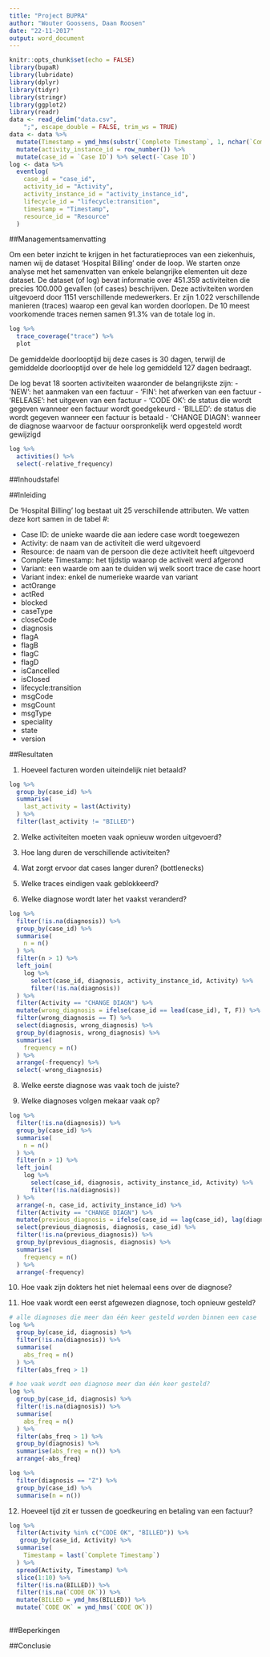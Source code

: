 ```yaml
---
title: "Project BUPRA"
author: "Wouter Goossens, Daan Roosen"
date: "22-11-2017"
output: word_document
---
```


```r
knitr::opts_chunk$set(echo = FALSE)
library(bupaR)
library(lubridate)
library(dplyr)
library(tidyr)
library(stringr)
library(ggplot2)
library(readr)
data <- read_delim("data.csv", 
    ";", escape_double = FALSE, trim_ws = TRUE)
data <- data %>%
  mutate(Timestamp = ymd_hms(substr(`Complete Timestamp`, 1, nchar(`Complete Timestamp`) - 4))) %>%
  mutate(activity_instance_id = row_number()) %>%
  mutate(case_id = `Case ID`) %>% select(-`Case ID`)
log <- data %>%
  eventlog(
    case_id = "case_id",
    activity_id = "Activity",
    activity_instance_id = "activity_instance_id",
    lifecycle_id = "lifecycle:transition",
    timestamp = "Timestamp",
    resource_id = "Resource"
  )
```

##Managementsamenvatting

Om een beter inzicht te krijgen in het facturatieproces van een ziekenhuis, namen wij de dataset 'Hospital Billing' onder de loop. We starten onze analyse met het samenvatten van enkele belangrijke elementen uit deze dataset. De dataset (of log) bevat informatie over 451.359 activiteiten die precies 100.000 gevallen (of cases) beschrijven. Deze activiteiten worden uitgevoerd door 1151 verschillende medewerkers. Er zijn 1.022 verschillende manieren (traces) waarop een geval kan worden doorlopen. De 10 meest voorkomende traces nemen samen 91.3% van de totale log in.

```r
log %>%
  trace_coverage("trace") %>%
  plot
```

De gemiddelde doorlooptijd bij deze cases is 30 dagen, terwijl de gemiddelde doorlooptijd over de hele log gemiddeld 127 dagen bedraagt.

De log bevat 18 soorten activiteiten waaronder de belangrijkste zijn:
  - 'NEW': het aanmaken van een factuur
  - 'FIN': het afwerken van een factuur
  - 'RELEASE': het uitgeven van een factuur
  - 'CODE OK': de status die wordt gegeven wanneer een factuur wordt goedgekeurd
  - 'BILLED': de status die wordt gegeven wanneer een factuur is betaald
  - 'CHANGE DIAGN': wanneer de diagnose waarvoor de factuur oorspronkelijk werd opgesteld wordt gewijzigd
  
```r
log %>%
  activities() %>%
  select(-relative_frequency)
```



##Inhoudstafel

##Inleiding

De 'Hospital Billing' log bestaat uit 25 verschillende attributen. We vatten deze kort samen in de tabel #:

  - Case ID: de unieke waarde die aan iedere case wordt toegewezen
  - Activity: de naam van de activiteit die werd uitgevoerd
  - Resource: de naam van de persoon die deze activiteit heeft uitgevoerd
  - Complete Timestamp: het tijdstip waarop de activeit werd afgerond
  - Variant: een waarde om aan te duiden wij welk soort trace de case hoort
  - Variant index: enkel de numerieke waarde van variant
  - actOrange
  - actRed
  - blocked
  - caseType
  - closeCode
  - diagnosis
  - flagA
  - flagB
  - flagC
  - flagD
  - isCancelled
  - isClosed
  - lifecycle:transition
  - msgCode
  - msgCount
  - msgType
  - speciality
  - state
  - version

##Resultaten

1. Hoeveel facturen worden uiteindelijk niet betaald?

```r
log %>%
  group_by(case_id) %>%
  summarise(
    last_activity = last(Activity)
  ) %>%
  filter(last_activity != "BILLED")

```

2. Welke activiteiten moeten vaak opnieuw worden uitgevoerd?

3. Hoe lang duren de verschillende activiteiten?

4. Wat zorgt ervoor dat cases langer duren? (bottlenecks)



6. Welke traces eindigen vaak geblokkeerd?

7. Welke diagnose wordt later het vaakst veranderd?

```r
log %>%
  filter(!is.na(diagnosis)) %>%
  group_by(case_id) %>%
  summarise(
    n = n()
  ) %>%
  filter(n > 1) %>%
  left_join(
    log %>%
      select(case_id, diagnosis, activity_instance_id, Activity) %>%
      filter(!is.na(diagnosis))
  ) %>%
  filter(Activity == "CHANGE DIAGN") %>%
  mutate(wrong_diagnosis = ifelse(case_id == lead(case_id), T, F)) %>%
  filter(wrong_diagnosis == T) %>%
  select(diagnosis, wrong_diagnosis) %>%
  group_by(diagnosis, wrong_diagnosis) %>%
  summarise(
    frequency = n()
  ) %>%
  arrange(-frequency) %>%
  select(-wrong_diagnosis)
```

8. Welke eerste diagnose was vaak toch de juiste?

9. Welke diagnoses volgen mekaar vaak op?

```r
log %>%
  filter(!is.na(diagnosis)) %>%
  group_by(case_id) %>%
  summarise(
    n = n()
  ) %>%
  filter(n > 1) %>%
  left_join(
    log %>%
      select(case_id, diagnosis, activity_instance_id, Activity) %>%
      filter(!is.na(diagnosis))
  ) %>%
  arrange(-n, case_id, activity_instance_id) %>%
  filter(Activity == "CHANGE DIAGN") %>%
  mutate(previous_diagnosis = ifelse(case_id == lag(case_id), lag(diagnosis), NA)) %>%
  select(previous_diagnosis, diagnosis, case_id) %>%
  filter(!is.na(previous_diagnosis)) %>%
  group_by(previous_diagnosis, diagnosis) %>%
  summarise(
    frequency = n()
  ) %>%
  arrange(-frequency)
```

10. Hoe vaak zijn dokters het niet helemaal eens over de diagnose?


11. Hoe vaak wordt een eerst afgewezen diagnose, toch opnieuw gesteld?
```r
# alle diagnoses die meer dan één keer gesteld worden binnen een case
log %>%
  group_by(case_id, diagnosis) %>%
  filter(!is.na(diagnosis)) %>%
  summarise(
    abs_freq = n()
  ) %>%
  filter(abs_freq > 1) 

# hoe vaak wordt een diagnose meer dan één keer gesteld?
log %>%
  group_by(case_id, diagnosis) %>%
  filter(!is.na(diagnosis)) %>%
  summarise(
    abs_freq = n()
  ) %>%
  filter(abs_freq > 1) %>%
  group_by(diagnosis) %>%
  summarise(abs_freq = n()) %>%
  arrange(-abs_freq)
```

```r
log %>%
  filter(diagnosis == "Z") %>%
  group_by(case_id) %>%
  summarise(n = n())
```
12. Hoeveel tijd zit er tussen de goedkeuring en betaling van een factuur?


```r
log %>%
  filter(Activity %in% c("CODE OK", "BILLED")) %>%
   group_by(case_id, Activity) %>%
  summarise(
    Timestamp = last(`Complete Timestamp`)
  ) %>%
  spread(Activity, Timestamp) %>%
  slice(1:10) %>%
  filter(!is.na(BILLED)) %>%
  filter(!is.na(`CODE OK`)) %>%
  mutate(BILLED = ymd_hms(BILLED)) %>%
  mutate(`CODE OK` = ymd_hms(`CODE OK`))
 
```


##Beperkingen

##Conclusie



















